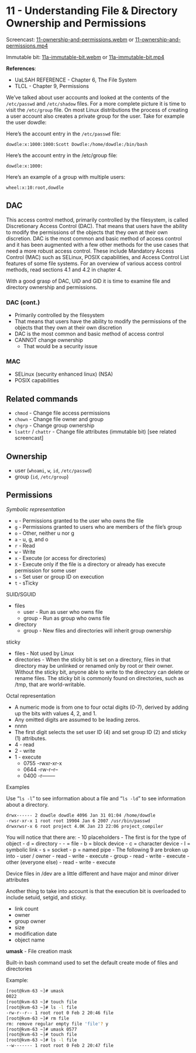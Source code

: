 # 11 - Understanding File & Directory Ownership and Permissions {#unit-11}

Screencast: [11-ownership-and-permissions.webm](https://www.cs.montana.edu/users/sdowdle/csci351/videos/11-ownership-and-permissions.webm) or [11-ownership-and-permissions.mp4](https://www.cs.montana.edu/users/sdowdle/csci351/videos/11-ownership-and-permissions.mp4)

Immutable bit: [11a-immutable-bit.webm](https://www.cs.montana.edu/users/sdowdle/csci351/videos/11a-immutable-bit.webm) or [11a-immutable-bit.mp4](https://www.cs.montana.edu/users/sdowdle/csci351/videos/11a-immutable-bit.mp4)

**References**:

- UaLSAH REFERENCE - Chapter 6, The File System
- TLCL - Chapter 9, Permissions


We've talked about user accounts and looked at the contents of the `/etc/passwd` and `/etc/shadow` files.
For a more complete picture it is time to visit the `/etc/group` file. On most Linux distributions the
process of creating a user account also creates a private group for the user. Take for example the user
dowdle:

Here's the account entry in the `/etc/passwd` file:

`dowdle:x:1000:1000:Scott Dowdle:/home/dowdle:/bin/bash`


Here's the account entry in the /etc/group file:

`dowdle:x:1000:`

Here's an example of a group with multiple users:

`wheel:x:10:root,dowdle`

## DAC

This access control method, primarily controlled by the filesystem, is called Discretionary Access
Control (DAC). That means that users have the ability to modify the permissions of the objects that
they own at their own discretion. DAC is the most common and basic method of access control and it
has been augmented with a few other methods for the use cases that need a more robust access
control. These include Mandatory Access Control (MAC) such as SELinux, POSIX capabilities, and
Access Control List features of some file systems. For an overview of various access control methods,
read sections 4.1 and 4.2 in chapter 4.


With a good grasp of DAC, UID and GID it is time to examine file and directory ownership and
permissions.

### DAC (cont.)

- Primarily controlled by the filesystem
- That means that users have the ability to modify the permissions of the objects that they own at their own discretion
- DAC is the most common and basic method of access control
- CANNOT change ownership
  - That would be a security issue

### MAC

- SELinux (security enhanced linux) (NSA)
- POSIX capabilities


## Related commands

- `chmod` - Change file access permissions
- `chown` - Change file owner and group
- `chgrp` - Change group ownership
- `lsattr` / `chattr` - Change file attributes (immutable bit) [see related screencast]


## Ownership

- user (`whoami`, `w`, `id`,  `/etc/passwd`)
- group (`id`, `/etc/group`)

## Permissions

*Symbolic representation*

- `u` - Permissions granted to the user who owns the file
- `g` - Permissions granted to users who are members of the file’s group
- `o` - Other, neither u nor g
- `a` - u, g, and o
- `r` - Read
- `w` - Write
- `x` - Execute (or access for directories)
- `X` - Execute only if the file is a directory or already has execute permission for some user
- `s` - Set user or group ID on execution
- `t` - sTicky


SUID/SGUID

- files
  - user - Run as user who owns file
  - group - Run as group who owns file
- directory
  - group - New files and directories will inherit group ownership

sticky
  
- files - Not used by Linux
- directories - When the sticky bit is set on a directory, files in that directory may be unlinked or renamed only by root or their owner. Without the sticky bit, anyone able to write to the directory can delete or rename files. The sticky bit is commonly found on directories, such as /tmp, that are world-writable.


Octal representation

- A numeric mode is from one to four octal digits (0-7), derived by adding up the bits with values 4,
2, and 1.
- Any omitted digits are assumed to be leading zeros.
- nnnn
- The first digit selects the set user ID (4) and set group ID (2) and sticky (1) attributes.
- 4 - read
- 2 - write
- 1 - execute
  - 0755 -rwxr-xr-x
  - 0644 -rw-r--r--
  - 0400 -r--------


Examples

Use "`ls -l`" to see information about a file and "`ls -ld`" to see information about a directory.

```bash
drwx------ 2 dowdle dowdle 4096 Jan 31 01:04 /home/dowdle
-rwsr-xr-x 1 root root 19904 Jan 6 2007 /usr/bin/passwd
drwxrwsr-x 6 root project 4.0K Jan 23 22:06 project_compiler
```

You will notice that there are:
- 10 placeholders
  - The first is for the type of object
    - d = directory
    - - = file
    - b = block device
    - c = character device
    - l = symbolic link
    - s = socket
    - p = named pipe
  - The following 9 are broken up into
    - user / owner
      - read
      - write
      - execute
    - group
      - read
      - write
      - execute
    - other (everyone else)
      - read
      - write
      - execute

Device files in /dev are a little different and have major and minor driver attributes

Another thing to take into account is that the execution bit is overloaded to include setuid, setgid, and sticky.

- link count
- owner
- group owner
- size
- modification date
- object name


**umask** - File creation mask

Built-in bash command used to set the default create mode of files and directories

Example:

```bash
[root@kvm-63 ~]# umask
0022
[root@kvm-63 ~]# touch file
[root@kvm-63 ~]# ls -l file
-rw-r--r-- 1 root root 0 Feb 2 20:46 file
[root@kvm-63 ~]# rm file
rm: remove regular empty file 'file'? y
[root@kvm-63 ~]# umask 0577
[root@kvm-63 ~]# touch file
[root@kvm-63 ~]# ls -l file
--w------- 1 root root 0 Feb 2 20:47 file
```